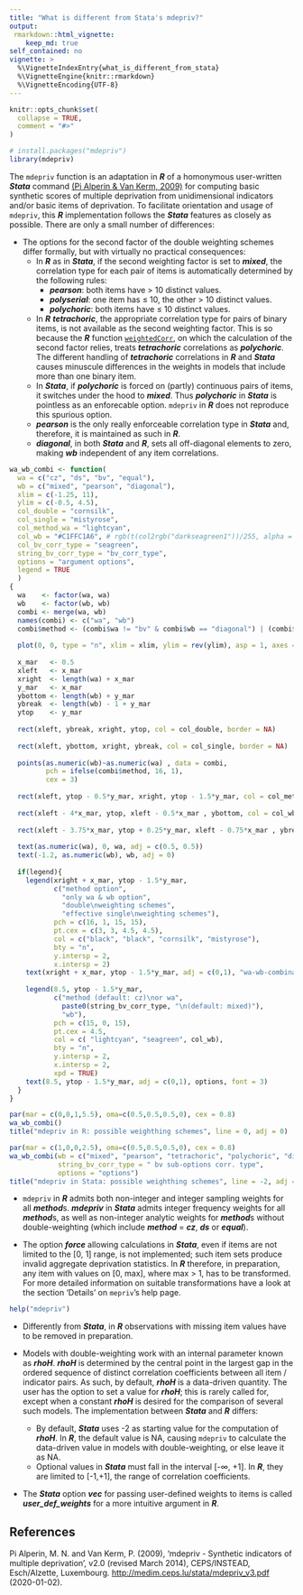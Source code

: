 ```yaml
---
title: "What is different from Stata's mdepriv?"
output:
 rmarkdown::html_vignette:
    keep_md: true
self_contained: no
vignette: >
  %\VignetteIndexEntry{what_is_different_from_stata}
  %\VignetteEngine{knitr::rmarkdown}
  %\VignetteEncoding{UTF-8}
---
```


```r
knitr::opts_chunk$set(
  collapse = TRUE,
  comment = "#>"
)
```

```r
# install.packages("mdepriv")
library(mdepriv)
```
The `mdepriv` function is an adaptation in **_R_** of a homonymous user-written **_Stata_** command [(Pi Alperin & Van Kerm, 2009)](http://medim.ceps.lu/stata/mdepriv_v3.pdf) for computing basic synthetic scores of multiple deprivation from unidimensional indicators and/or basic items of deprivation. To facilitate orientation and usage of `mdepriv`, this **_R_** implementation follows the **_Stata_** features as closely as possible. There are only a small number of differences:

* The options for the second factor of the double weighting schemes differ formally, but with virtually no practical consequences:
  + In **_R_** as in **_Stata_**, if the second weighting factor is set to **_mixed_**, the correlation type for each pair of items is automatically determined by the following rules:
    + **_pearson_**: both items have > 10 distinct values.
    + **_polyserial_**: one item has $\le$ 10, the other > 10 distinct values.
    + **_polychoric_**: both items have $\le$ 10 distinct values.
  + In **_R_** **_tetrachoric_**, the appropriate correlation type for pairs of binary items, is not available as the second weighting factor. This is so because the **_R_** function [`weightedCorr`](https://CRAN.R-project.org/package=wCorr), on which the calculation of the second factor relies, treats **_tetrachoric_** correlations as **_polychoric_**. The different handling of **_tetrachoric_** correlations in **_R_** and **_Stata_** causes minuscule differences in the weights in models that include more than one binary item.
  + In **_Stata_**, if **_polychoric_** is forced on (partly) continuous pairs of items, it switches under the hood to **_mixed_**. Thus **_polychoric_** in **_Stata_** is pointless as an enforecable option. `mdepriv` in **_R_** does not reproduce this spurious option.
  + **_pearson_** is the only really enforceable correlation type in **_Stata_** and, therefore, it is maintained as such in **_R_**.
  + **_diagonal_**, in both **_Stata_** and **_R_**, sets all off-diagonal elements to zero, making **_wb_** independent of any item correlations.

```r
wa_wb_combi <- function(
  wa = c("cz", "ds", "bv", "equal"),
  wb = c("mixed", "pearson", "diagonal"),
  xlim = c(-1.25, 11),
  ylim = c(-0.5, 4.5),
  col_double = "cornsilk",
  col_single = "mistyrose",
  col_method_wa = "lightcyan",
  col_wb = "#C1FFC1A6", # rgb(t(col2rgb("darkseagreen1"))/255, alpha = 0.65)
  col_bv_corr_type = "seagreen",
  string_bv_corr_type = "bv_corr_type",
  options = "argument options",
  legend = TRUE
  )
{
  wa    <- factor(wa, wa)
  wb    <- factor(wb, wb)
  combi <- merge(wa, wb)
  names(combi) <- c("wa", "wb")
  combi$method <- (combi$wa != "bv" & combi$wb == "diagonal") | (combi$wa == "bv" & combi$wb != "diagonal")
  
  plot(0, 0, type = "n", xlim = xlim, ylim = rev(ylim), asp = 1, axes = F, ann = F)
  
  x_mar   <- 0.5
  xleft   <- x_mar
  xright  <- length(wa) + x_mar
  y_mar   <- x_mar
  ybottom <- length(wb) + y_mar
  ybreak  <- length(wb) - 1 + y_mar
  ytop    <- y_mar
  
  rect(xleft, ybreak, xright, ytop, col = col_double, border = NA)
  
  rect(xleft, ybottom, xright, ybreak, col = col_single, border = NA)
  
  points(as.numeric(wb)~as.numeric(wa) , data = combi,
         pch = ifelse(combi$method, 16, 1),
         cex = 3)
  
  rect(xleft, ytop - 0.5*y_mar, xright, ytop - 1.5*y_mar, col = col_method_wa, border = NA)
  
  rect(xleft - 4*x_mar, ytop, xleft - 0.5*x_mar , ybottom, col = col_wb, border = NA)
  
  rect(xleft - 3.75*x_mar, ytop + 0.25*y_mar, xleft - 0.75*x_mar , ybreak, border = col_bv_corr_type, lwd = 2)
  
  text(as.numeric(wa), 0, wa, adj = c(0.5, 0.5))
  text(-1.2, as.numeric(wb), wb, adj = 0)
  
  if(legend){
    legend(xright + x_mar, ytop - 1.5*y_mar,
           c("method option",
             "only wa & wb option",
             "double\nweighting schemes",
             "effective single\nweighting schemes"),
           pch = c(16, 1, 15, 15),
           pt.cex = c(3, 3, 4.5, 4.5),
           col = c("black", "black", "cornsilk", "mistyrose"),
           bty = "n",
           y.intersp = 2,
           x.intersp = 2)
    text(xright + x_mar, ytop - 1.5*y_mar, adj = c(0,1), "wa-wb-combinations", font = 3)
    
    legend(8.5, ytop - 1.5*y_mar,
           c("method (default: cz)\nor wa",
             paste0(string_bv_corr_type, "\n(default: mixed)"),
             "wb"),
           pch = c(15, 0, 15),
           pt.cex = 4.5,
           col = c( "lightcyan", "seagreen", col_wb),
           bty = "n",
           y.intersp = 2,
           x.intersp = 2,
           xpd = TRUE)
    text(8.5, ytop - 1.5*y_mar, adj = c(0,1), options, font = 3)
  }
}

par(mar = c(0,0,1,5.5), oma=c(0.5,0.5,0.5,0), cex = 0.8)
wa_wb_combi()
title("mdepriv in R: possible weighthing schemes", line = 0, adj = 0)
```

```r
par(mar = c(1,0,0,2.5), oma=c(0.5,0.5,0.5,0), cex = 0.8)
wa_wb_combi(wb = c("mixed", "pearson", "tetrachoric", "polychoric", "diagonal"),
            string_bv_corr_type = " bv sub-options corr. type",
            options = "options")
title("mdepriv in Stata: possible weighthing schemes", line = -2, adj = 0)
```

* `mdepriv` in **_R_** admits both non-integer and integer sampling weights for all **_method_**s. **_mdepriv_** in **_Stata_** admits integer frequency weights for all **_method_**s, as well as non-integer analytic weights for **_method_**s without double-weighting (which include **_method_** = **_cz_**, **_ds_** or **_equal_**). 

* The option **_force_** allowing calculations in **_Stata_**, even if items are not limited to the [0, 1] range, is not implemented; such item sets produce invalid aggregate deprivation statistics. In **_R_** therefore, in preparation, any item with values on [0, max], where max > 1, has to be transformed. For more detailed information on suitable transformations have a look at the section 'Details' on `mepriv`'s help page. 
```r
help("mdepriv")
```

* Differently from **_Stata_**, in **_R_** observations with missing item values have to be removed in preparation.

* Models with double-weighting work with an internal parameter known as **_rhoH_**. **_rhoH_** is determined by the central point in the largest gap in the ordered sequence of distinct correlation coefficients between all item / indicator pairs. As such, by default, **_rhoH_** is a data-driven quantity. The user has the option to set a value for **_rhoH_**; this is rarely called for, except when a constant **_rhoH_** is desired for the comparison of several such models. The implementation between **_Stata_** and **_R_** differs:
  + By default, **_Stata_** uses -2 as starting value for the computation of **_rhoH_**. In **_R_**, the default value is NA, causing `mdepriv` to calculate the data-driven value in models with double-weighting, or else leave it as NA.
  + Optional values in **_Stata_** must fall in the interval [-$\infty$, +1]. In **_R_**, they are limited to [-1,+1], the range of correlation coefficients.

* The **_Stata_** option **_vec_** for passing user-defined weights to items is called **_user_def_weights_** for a more intuitive argument in **_R_**.

## References
Pi Alperin, M. N. and Van Kerm, P. (2009), 'mdepriv - Synthetic indicators of multiple deprivation', v2.0 (revised March 2014), CEPS/INSTEAD, Esch/Alzette, Luxembourg. <http://medim.ceps.lu/stata/mdepriv_v3.pdf> (2020-01-02).
